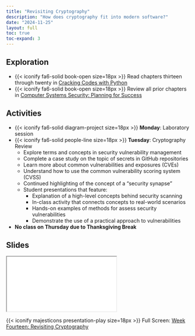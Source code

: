 ```yaml
---
title: "Revisiting Cryptography"
description: "How does cryptography fit into modern software?"
date: "2024-11-25"
layout: full
toc: true
toc-expand: 3
---
```


## Exploration

- {{< iconify fa6-solid book-open size=18px >}} Read chapters thirteen through
twenty in [Cracking Codes with Python](https://inventwithpython.com/cracking/)
- {{< iconify fa6-solid book-open size=18px >}} Review all prior chapters in
[Computer Systems Security: Planning for
Success](https://web.njit.edu/~rt494/security/)

## Activities

- {{< iconify fa6-solid diagram-project size=18px >}} **Monday**: Laboratory session
- {{< iconify fa6-solid people-line size=18px >}} **Tuesday**:
Cryptography Review
  - Explore terms and concepts in security vulnerability management
  - Complete a case study on the topic of secrets in GitHub repositories
  - Learn more about common vulnerabilities and exposures (CVEs)
  - Understand how to use the common vulnerability scoring system (CVSS)
  - Continued highlighting of the concept of a "security synapse"
  - Student presentations that feature:
    - Explanation of a high-level concepts behind security scanning
    - In-class activity that connects concepts to real-world scenarios
    - Hands-on examples of methods for assess security vulnerabilities
    - Demonstrate the use of a practical approach to vulnerabilities
- **No class on Thursday due to Thanksgiving Break**

## Slides

```{=html}
<iframe class="slide-deck" src="../../slides/weekfourteen/"></iframe>
```

{{< iconify majesticons presentation-play size=18px >}} Full Screen: [Week
Fourteen: Revisiting Cryptography](../../slides/weekfourteen/)
